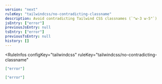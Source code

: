 ```yaml
---
version: "next"
ruleKey: "tailwindcss/no-contradicting-classname"
description: Avoid contradicting Tailwind CSS classnames (`"w-3 w-5"`)
jsEntry: ["error"]
previousJsEntry: null
tsEntry: ["error"]
previousTsEntry: null
history: []
---
```


<RuleInfos 
  configKey="tailwindcss" 
  ruleKey="tailwindcss/no-contradicting-classname" 
>

```json
["error"]
```

```json
["error"]
```

</RuleInfos>
